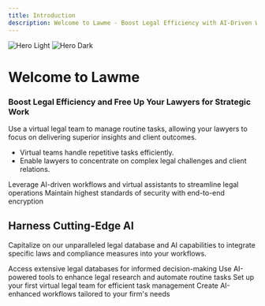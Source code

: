 ```yaml
---
title: Introduction
description: Welcome to Lawme - Boost Legal Efficiency with AI-Driven Workflows
---
```


<img
  className="block dark:hidden"
  src="/images/hero-light.svg"
  alt="Hero Light"
/>
<img
  className="hidden dark:block"
  src="/images/hero-dark.svg"
  alt="Hero Dark"
/>

# Welcome to Lawme

### Boost Legal Efficiency and Free Up Your Lawyers for Strategic Work

Use a virtual legal team to manage routine tasks, allowing your lawyers to focus on delivering superior insights and client outcomes.

- Virtual teams handle repetitive tasks efficiently.
- Enable lawyers to concentrate on complex legal challenges and client relations.

<CardGroup cols={2}>
  <Card
    title="Enhance Operational Efficiency"
    icon="chart-line"
  >
    Leverage AI-driven workflows and virtual assistants to streamline legal operations
  </Card>
  <Card
    title="Secure Your Data"
    icon="shield-halved"
  >
    Maintain highest standards of security with end-to-end encryption
  </Card>
</CardGroup>

## Harness Cutting-Edge AI

Capitalize on our unparalleled legal database and AI capabilities to integrate specific laws and compliance measures into your workflows.

<CardGroup cols={2}>
  <Card
    title="AI-Powered Research"
    icon="magnifying-glass"
  >
    Access extensive legal databases for informed decision-making
  </Card>
  <Card
    title="Automated Tasks"
    icon="robot"
  >
    Use AI-powered tools to enhance legal research and automate routine tasks
  </Card>
  <Card
    title="Virtual Legal Team"
    icon="users"
  >
    Set up your first virtual legal team for efficient task management
  </Card>
  <Card
    title="Custom Workflows"
    icon="diagram-project"
  >
    Create AI-enhanced workflows tailored to your firm's needs
  </Card>
</CardGroup>
